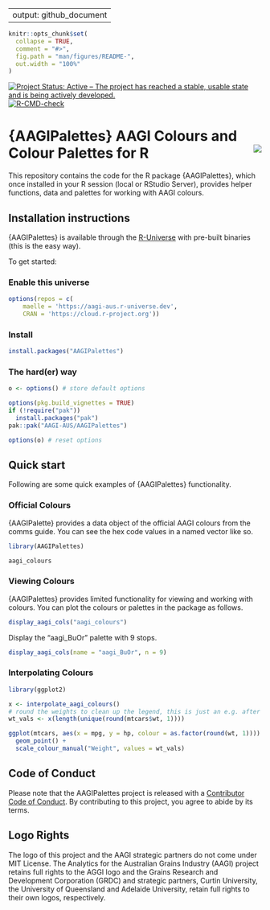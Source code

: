 
---
output: github_document
---

<!-- README.md is generated from README.Rmd. Please edit that file -->

```r
knitr::opts_chunk$set(
  collapse = TRUE,
  comment = "#>",
  fig.path = "man/figures/README-",
  out.width = "100%"
)
```

<!-- badges: start -->
[![Project Status: Active – The project has reached a stable, usable state and is being actively developed.](https://www.repostatus.org/badges/latest/active.svg)](https://www.repostatus.org/#active)
[![R-CMD-check](https://github.com/AAGI-AUS/AAGIPalettes/actions/workflows/R-CMD-check.yaml/badge.svg)](https://github.com/AAGI-AUS/AAGIPalettes/actions/workflows/R-CMD-check.yaml)
<!-- badges: end -->

# {AAGIPalettes} AAGI Colours and Colour Palettes for R <img align="right" src="man/figures/logo.png">

This repository contains the code for the R package {AAGIPalettes}, which once installed in your R session (local or RStudio Server), provides helper functions, data and palettes for working with AAGI colours.


## Installation instructions

{AAGIPalettes} is available through the [R-Universe](https://r-universe.dev/search) with pre-built binaries (this is the easy way).

To get started:

### Enable this universe

```r
options(repos = c(
    maelle = 'https://aagi-aus.r-universe.dev',
    CRAN = 'https://cloud.r-project.org'))
```


### Install

```r
install.packages("AAGIPalettes")
```

### The hard(er) way

```r
o <- options() # store default options

options(pkg.build_vignettes = TRUE)
if (!require("pak"))
  install.packages("pak")
pak::pak("AAGI-AUS/AAGIPalettes")

options(o) # reset options
```

## Quick start

Following are some quick examples of {AAGIPalettes} functionality.

### Official Colours

{AAGIPalette} provides a data object of the official AAGI colours from the comms guide.
You can see the hex code values in a named vector like so.

```r
library(AAGIPalettes)

aagi_colours
```

### Viewing Colours

{AAGIPalettes} provides limited functionality for viewing and working with colours.
You can plot the colours or palettes in the package as follows.

```r
display_aagi_cols("aagi_colours")
```

Display the "aagi_BuOr" palette with 9 stops.

```r
display_aagi_cols(name = "aagi_BuOr", n = 9)
```

### Interpolating Colours

```r
library(ggplot2)

x <- interpolate_aagi_colours()
# round the weights to clean up the legend, this is just an e.g. after all...
wt_vals <- x(length(unique(round(mtcars$wt, 1))))

ggplot(mtcars, aes(x = mpg, y = hp, colour = as.factor(round(wt, 1)))) +
  geom_point() +
  scale_colour_manual("Weight", values = wt_vals)
```

## Code of Conduct

Please note that the AAGIPalettes project is released with a [Contributor Code of Conduct](https://AAGI-AUS.github.io/AAGIPalettes/CODE_OF_CONDUCT.html). By contributing to this project, you agree to abide by its terms.

## Logo Rights

The logo of this project and the AAGI strategic partners do not come under MIT License.
The Analytics for the Australian Grains Industry (AAGI) project retains full rights to the AGGI logo and the Grains Research and Development Corporation (GRDC) and strategic partners, Curtin University, the University of Queensland and Adelaide University, retain full rights to their own logos, respectively.
